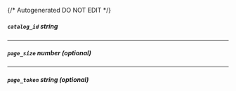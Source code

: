 {/* Autogenerated DO NOT EDIT  */}
##### `catalog_id` _string_

---
##### `page_size` _number (optional)_

---
##### `page_token` _string (optional)_


